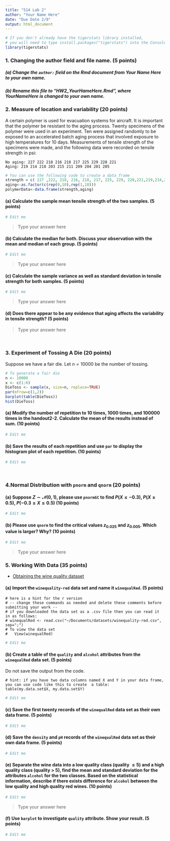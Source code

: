 ```yaml
---
title: "514 Lab 2"
author: "Your Name Here"
date: "Due Date 2/9"
output: html_document
---
```


```r
# If you don't already have the tigerstats library installed,
# you will need to type install.packages("tigerstats") into the Console
library(tigerstats) 
```

### 1. Changing the author field and file name. (5 points)

##### (a) Change the `author:` field on the Rmd document from Your Name Here to your own name.

##### (b) Rename this file to "HW2_YourHameHere.Rmd", where YourNameHere is changed to your own name.

### 2. Measure of location and variability (20 points)

A certain polymer is used for evacuation systems for aircraft. It is important that the polymer be resistant to the aging process. Twenty specimens of the polymer were used in an experiment. Ten were assigned randomly to be exposed to an accelerated batch aging process that involved exposure to high temperatures for 10 days. Measurements of tensile strength of
the specimens were made, and the following data were
recorded on tensile strength in psi:

```
No aging: 227 222 218 216 218 217 225 229 228 221
Aging: 219 214 218 203 215 211 209 204 201 205 
```

```r
# You can use the following code to create a data frame
strength = c( 227 ,222, 218, 216, 218, 217, 225, 229, 228,221,219,214,218,203,215,211,209,204,201,205)
aging<-as.factor(c(rep(0,10),rep(1,10)))
polymerData<-data.frame(strength,aging)
```

#### (a) Calculate the sample mean tensile strength of the two samples. (5 points)

```r
# Edit me
```

> Type your answer here

#### (b) Calculate the median for both. Discuss your observation with the mean and median of each group. (5 points)

```r
# Edit me
```

> Type your answer here

#### (c) Calculate the sample variance as well as standard deviation in tensile strength for both samples. (5 points)

```r
# Edit me
```

> Type your answer here

#### (d) Does there appear to be any evidence that aging affects the variability in tensile strength? (5 points)

> Type your answer here

<br> 

### 3. Experiment of Tossing A Die (20 points)

Suppose we have a fair die. Let $n = 10000$ be the number of tossing. 

```r
# To generate a fair die
n <- 10000
x <- c(1:6)
DieToss <- sample(x, size=n, replace=TRUE)
par(mfrow=c(1,2))
barplot(table(DieToss))
hist(DieToss)
```

#### (a) Modify the number of repetition to 10 times, 1000 times, and 100000 times in the handout2-2. Calculate the **mean** of the results instead of sum. (10 points)


```r
# Edit me
```


#### (b) Save the results of each repetition and use `par` to display the histogram plot of each repetition. (10 points)


```r
# Edit me
```

<br> 

### 4.Normal Distribution with `pnorm` and `qnorm` (20 points)

#### (a) Suppose $Z \sim \mathcal{N}(0,1)$, please use `pnormGC` to find $P(X \le -0.3)$, $P(X \ge 0.5)$, $P( -0.3\le X \le 0.5)$ (10 points)

```r
# Edit me
```

#### (b) Please use `qnorm` to find the critical values $z_{0.025}$ and $z_{0.005}$. Which value is larger? Why? (10 points)

```r
# Edit me
```

> Type your answer here

### 5. Working With Data (35 points)

* [Obtaining the wine quality  dataset](http://archive.ics.uci.edu/ml/machine-learning-databases/wine-quality/)

#### (a) Import the `winequality-red` data set and name it `winequalRed`. (5 points)

```
# here is a hint for the r version 
# -- change these commands as needed and delete these comments before submitting your work -- 
# if you downloaded the data set as a .csv file then you can read it in as follows: 
# winequalRed <- read.csv("~/Documents/datasets/winequality-red.csv", sep=";")
# To view the data set
#   View(winequalRed)
```


```r
# Edit me
```

#### (b) Create a  table of the  `quality` and `alcohol` attributes from the `winequalRed` data set. (5 points)

Do not save the output from the code.
```
# hint: if you have two data columns named X and Y in your data frame, you can use code like this to create  a table: 
table(my.data.set$X, my.data.set$Y)
```

```r
# Edit me
```

#### (c) Save the first twenty records of the `winequalRed` data set as their own data frame. (5 points)

```r
# Edit me
```

#### (d)  Save the `density` and `pH` records of the `winequalRed` data set as their own data frame. (5 points)

```r
# Edit me
```

#### (e) Separate the wine data into a low quality class (quality $\le 5$) and a high quality class (quality > 5), find the mean and standard deviation for the attributes `alcohol` for the two classes. Based on the statistical information, describe if there exists difference for `alcohol` between the low quality and high quality red wines. (10 points)

```r
# Edit me
```

> Type your answer here


#### (f) Use `barplot` to investigate `quality` attribute. Show your result. (5 points)

```r
# Edit me
```

